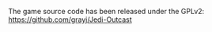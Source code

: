 {{Game}}
The game source code has been released under the GPLv2: https://github.com/grayj/Jedi-Outcast